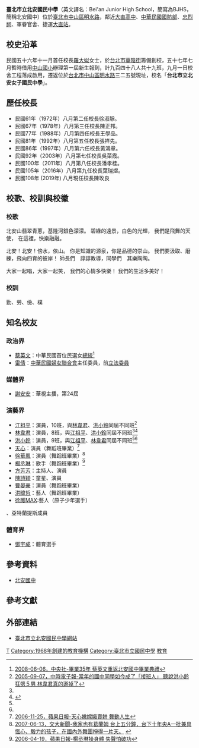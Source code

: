 {{Infobox_School
|name           =臺北市立北安國民中學
|other_name     =Bei'an Junior High School
|image          =
|location       =
|address        ={{flagicon|TWN}}[[臺北市|臺北市]][[中山區_(臺北市)|中山區]]明水路325號
|motto          =<!--在此輸入校訓-->
|established    =民國57年（1968年）
|type           =公立，初級中學
|grades         =
|district       =[[臺北市|臺北市]][[中山區_(臺北市)|中山區]]
|principal      =陳玫良
|faculty        =19人
|staff          =52人
|enrollment     =
|free_label     =校別
|free_text      =男女合校
|free_label2    =校地面積
|free_text2     =
|information    =
|tel            =+886-2-2533-3888
|fax            =+886-2-2533-8329
|website        =[http://www.pajh.tp.edu.tw/ www.pajh.tp.edu.tw]
}}
'''臺北市立北安國民中學'''（英文譯名：Bei'an Junior High School，簡寫為BJHS，簡稱北安國中）位於[[臺北市|臺北市]][[中山區_(臺北市)|中山區]][[明水路|明水路]]，鄰近[[大直高中|大直高中]]、[[中華民國|中華民國]][[中華民國國防部|國防部]]、[[忠烈祠|忠烈祠]]、軍眷官舍、捷運[[大直站|大直站]]。

== 校史沿革 ==
民國五十六年十一月首任校長[[羅大姒|羅大姒]]女士，於[[台北市|台北市]][[華陰街|華陰街]]籌備創校，五十七年七月暫時借用[[中山國小|中山國小]]辦理第一屆新生報到，計九百四十八人共十九班，九月一日校舍工程落成啟用，遷返位於[[台北市|台北市]][[中山區_(臺北市)|中山區]][[明水路|明水路]]三二五號現址，校名「'''台北市立北安女子國民中學'''」。

== 歷任校長 ==
*民國61年（1972年）八月第二任校長徐淑靜。
*民國67年（1978年）八月第三任校長陳正邦。
*民國77年（1988年）八月第四任校長王學品。
*民國81年（1992年）八月第五任校長張祥先。
*民國86年（1997年）八月第六任校長黃鴻章。
*民國92年（2003年）八月第七任校長吳菜霞。
*民國100年（2011年）八月第八任校長潘孝桂。
*民國105年（2016年）八月第九任校長葉瑞煜。
*民國108年   (2019年)   八月現任校長陳玫良

==校歌、校訓與校徽 ==
=== 校歌 ===
北安山翡翠青蔥，基隆河銀色濛濛。
碧綠的遠景，白色的光輝，
我們是飛舞的天使，
在這裡，快樂融融。

北安！北安！傍水，依山。
你是知識的源泉，你是品德的崇山。
我們要汲取、磨練，飛向四育的彼岸！
師長們　諄諄教導，同學們　其樂陶陶。

大家一起唱，大家一起笑，
我們的心情多快樂！
我們的生活多美好！

=== 校訓 ===
勤、勞、儉、樸

== 知名校友 ==
=== 政治界 ===
*[[蔡英文|蔡英文]]：中華民國首位民選女[[中華民國總統|總統]]<ref>[http://n.yam.com/cna/life/200806/20080606814042.html 2008-06-06，中央社-畢業35年 蔡英文重返北安國中畢業典禮]</ref>
*[[雷倩|雷倩]]：[[中華民國婦女聯合會|中華民國婦女聯合會]]主任委員，前[[立法委員|立法委員]]

=== 媒體界 ===
*[[謝安安|謝安安]]：華視主播，第24屆

=== 演藝界 ===
*[[江祖平|江祖平]]：演員，10班，與[[林韋君|林韋君]]、[[洪小鈴|洪小鈴]]同屆不同班<ref name="中時">[http://www.leewei.net/viewtopic.php?p=313453&sid=d4329c337eeab5da4f218792c7d3610a 2005-09-07，中時電子報-當年的國中同學如今成了「接班人」 聽說洪小鈴狂劈５男 林韋君真的遜掉了]{{dead link}}</ref>
*[[林韋君|林韋君]]：演員，8班，與[[江祖平|江祖平]]、[[洪小鈴|洪小鈴]]同屆不同班<ref name="中時"/><ref name="蘋果">{{Cite web |url=http://tw.nextmedia.com/applenews/article/art_id/31995948/IssueID/20091007 |title=2009-10-07，蘋果日報-林韋君國中桃花女 放過洪小鈴男友 |access-date=2011-09-25 |archive-url=https://web.archive.org/web/20100212130524/http://tw.nextmedia.com/applenews/article/art_id/31995948/IssueID/20091007 |archive-date=2010-02-12 |dead-url=yes }}</ref>
*[[洪小鈴|洪小鈴]]：演員，9班，與[[江祖平|江祖平]]、[[林韋君|林韋君]]同屆不同班<ref name="中時"/><ref name="蘋果"/>
*[[天心_(藝人)|天心]]：演員（舞蹈班畢業）<ref>[http://tw.nextmedia.com/applenews/article/art_id/3058981/IssueID/20061125 2006-11-25，蘋果日報-天心嫩嫦娥賣餅 舞動人生]{{Dead link|date=2020年1月 |bot=InternetArchiveBot |fix-attempted=yes }}</ref>
*[[徐華鳳|徐華鳳]]：演員（舞蹈班畢業）<ref>[http://www.pac.nctu.edu.tw/Report/report_more.php?id=11066 2007-06-13，交大新聞-我家也有葛蘭姆 台上五分鐘，台下十年央A一批兼具恆心、毅力的孩子，在國內外舞團掙得一片天。] {{webarchive|url=https://web.archive.org/web/20160304122300/http://www.pac.nctu.edu.tw/Report/report_more.php?id=11066 |date=2016-03-04 }}</ref>
*[[楊丞琳|楊丞琳]]：歌手（舞蹈班畢業）<ref>[http://tw.nextmedia.com/applenews/article/art_id/2547653/IssueID/20060419 2006-04-19，蘋果日報-楊丞琳操身體 失聲怕破功]{{Dead link|date=2019年12月 |bot=InternetArchiveBot |fix-attempted=yes }}</ref>
*[[方芳芳|方芳芳]]：主持人、演員
*[[陳詩穎|陳詩穎]]：童星、演員
*[[曹晏豪|曹晏豪]]：演員（舞蹈班畢業）
*[[洪暐哲|洪暐哲]]：藝人（舞蹈班畢業）
*[[徐臒MAX|徐臒MAX]]:藝人（原子少年選手）
、亞特蘭提斯成員

=== 體育界 ===
*[[鄧宇成|鄧宇成]]：體育選手

== 參考資料 ==
* [http://www.pajh.tp.edu.tw/ 北安國中] {{Wayback|url=http://www.pajh.tp.edu.tw/ |date=20110719175628 }}

==參考文獻==
<div class="references-small">
<references></references>
</div>

== 外部連結 ==
* [http://www.pajh.tp.edu.tw/ 臺北市立北安國民中學網站] {{Wayback|url=http://www.pajh.tp.edu.tw/ |date=20110719175628 }}
{{台北市國民中小學}}

{{Portal bar|臺灣|臺北|教育}}

[[Category:1968年台灣建立|T]]

[[Category:1968年創建的教育機構|Category:1968年創建的教育機構]]
[[Category:臺北市立國民中學|Category:臺北市立國民中學]]
[[Category:中山區_(臺北市)|教育]]